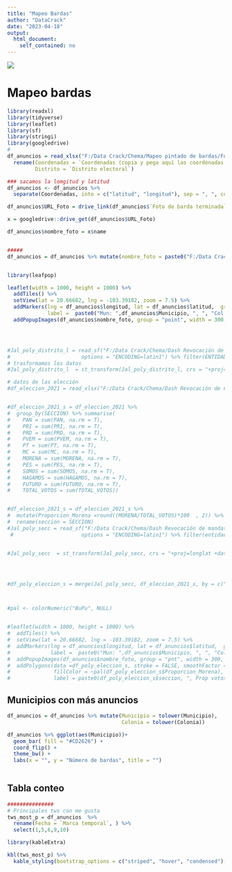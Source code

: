 ```yaml
---
title: "Mapeo Bardas"
author: "DataCrack"
date: "2023-04-18"
output: 
  html_document: 
    self_contained: no
---
```


![](images/DataC_logo.png)

# Mapeo bardas

```r
library(readxl)
library(tidyverse)
library(leaflet)
library(sf)
library(stringi)
library(googledrive)
#
df_anuncios = read_xlsx("F:/Data Crack/Chema/Mapeo pintado de bardas/Fomulario (Respuestas).xlsx") %>% 
  rename(Coordenadas = `Coordenadas (copia y pega aquí las coordenadas que te arrojó Google Maps)`,
         Distrito = `Distrito electoral`)

### sacamos la lomgitud y latitud
df_anuncios <- df_anuncios %>%
  separate(Coordenadas, into = c("latitud", "longitud"), sep = ", ", convert = TRUE) 

df_anuncios$URL_Foto = drive_link(df_anuncios$`Foto de barda terminada`)

x = googledrive::drive_get(df_anuncios$URL_Foto)

df_anuncios$nombre_foto = x$name


#####
df_anuncios = df_anuncios %>% mutate(nombre_foto = paste0("F:/Data Crack/Chema/Mapeo pintado de bardas/Foto de barda terminada (File responses)/",nombre_foto))


library(leafpop)

leaflet(width = 1000, height = 1000) %>%
  addTiles() %>%
  setView(lat = 20.66682, lng = -103.39182, zoom = 7.5) %>% 
  addMarkers(lng = df_anuncios$longitud, lat = df_anuncios$latitud,  group = "point", 
             label =  paste0("Mun: ",df_anuncios$Municipio, ", ", "Col =", df_anuncios$Colonia)) %>% 
  addPopupImages(df_anuncios$nombre_foto, group = "point", width = 300, height = 300)




#Jal_poly_distrito_l = read_sf("F:/Data Crack/Chema/Dash Revocación de mandato/Poligonos_secciones/DISTRITO_LOCAL.shp",
#                       options = "ENCODING=latin1") %>% filter(ENTIDAD == 14)
# trasformamos los datos
#Jal_poly_distrito_l  = st_transform(Jal_poly_distrito_l, crs = "+proj=longlat +datum=WGS84")

# datos de las elección
#df_eleccion_2021 = read_xlsx("F:/Data Crack/Chema/Dash Revocación de #mandato/resultados_ayuntamientos_casillas2021.xlsx")


#df_eleccion_2021_s = df_eleccion_2021 %>% 
#  group_by(SECCION) %>% summarise(
#    PAN = sum(PAN, na.rm = T),
#    PRI = sum(PRI, na.rm = T), 
#    PRD = sum(PRD, na.rm = T),
#    PVEM = sum(PVEM, na.rm = T),
#    PT = sum(PT, na.rm = T),
#    MC = sum(MC, na.rm = T),
#    MORENA = sum(MORENA, na.rm = T),
#    PES = sum(PES, na.rm = T),
#    SOMOS = sum(SOMOS, na.rm = T),
#    HAGAMOS = sum(HAGAMOS, na.rm = T),
#    FUTURO = sum(FUTURO, na.rm = T), 
#    TOTAL_VOTOS = sum(TOTAL_VOTOS))


#df_eleccion_2021_s = df_eleccion_2021_s %>% 
#  mutate(Proporcion_Morena =round((MORENA/TOTAL_VOTOS)*100  , 2)) %>% 
#  rename(seccion = SECCION)
#Jal_poly_secc = read_sf("F:/Data Crack/Chema/Dash Revocación de mandato/Poligonos_secciones/SECCION.shp",
 #                      options = "ENCODING=latin1") %>% filter(entidad == 14)


#Jal_poly_secc  = st_transform(Jal_poly_secc, crs = "+proj=longlat +datum=WGS84")




#df_poly_eleccion_s = merge(Jal_poly_secc, df_eleccion_2021_s, by = c("seccion"), all.x = T)



#pal <- colorNumeric("BuPu", NULL)


#leaflet(width = 1000, height = 1000) %>%
#  addTiles() %>%
#  setView(lat = 20.66682, lng = -103.39182, zoom = 7.5) %>% 
#  addMarkers(lng = df_anuncios$longitud, lat = df_anuncios$latitud,  group = "pnt", 
#             label =  paste0("Mun: ",df_anuncios$Municipio, ", ", "Col =", df_anuncios$Colonia)) %>% 
#  addPopupImages(df_anuncios$nombre_foto, group = "pnt", width = 300, height = 300) %>% 
#  addPolygons(data =df_poly_eleccion_s, stroke = FALSE, smoothFactor = 0.3, fillOpacity = .8,
#              fillColor = ~pal(df_poly_eleccion_s$Proporcion_Morena), 
#              label = paste0(df_poly_eleccion_s$seccion, ", Prop votos = ",df_poly_eleccion_s$Proporcion_Morena, "%"))


```


## Municipios con más anuncios

```r

df_anuncios = df_anuncios %>% mutate(Municipio = tolower(Municipio), 
                                     Colonia = tolower(Colonia))

df_anuncios %>% ggplot(aes(Municipio))+ 
  geom_bar( fill = "#CD2626") +
  coord_flip() +
  theme_bw() +
  labs(x = "", y = "Número de bardas", title = "")
  

```

## Tabla conteo

```r

###############
# Principales tws con me gusta
tws_most_p = df_anuncios  %>%
  rename(Fecha = `Marca temporal`, ) %>% 
  select(1,5,6,9,10)

library(kableExtra)

kbl(tws_most_p) %>%
  kable_styling(bootstrap_options = c("striped", "hover", "condensed"), font_size = 13) 


```
